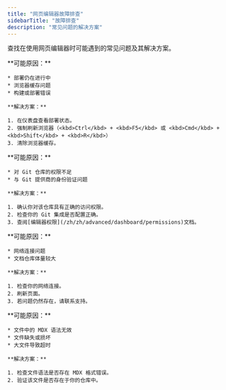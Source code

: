 ```yaml
---
title: "网页编辑器故障排查"
sidebarTitle: "故障排查"
description: "常见问题的解决方案"
---
```


查找在使用网页编辑器时可能遇到的常见问题及其解决方案。

<AccordionGroup>
  <Accordion title="发布后更改未显示">
    **可能原因：**

    * 部署仍在进行中
    * 浏览器缓存问题
    * 构建或部署错误

    **解决方案：**

    1. 在仪表盘查看部署状态。
    2. 强制刷新浏览器（<kbd>Ctrl</kbd> + <kbd>F5</kbd> 或 <kbd>Cmd</kbd> + <kbd>Shift</kbd> + <kbd>R</kbd>）
    3. 清除浏览器缓存。
  </Accordion>

  <Accordion title="发布时出现权限错误">
    **可能原因：**

    * 对 Git 仓库的权限不足
    * 与 Git 提供商的身份验证问题

    **解决方案：**

    1. 确认你对该仓库具有正确的访问权限。
    2. 检查你的 Git 集成是否配置正确。
    3. 查阅[编辑器权限](/zh/zh/advanced/dashboard/permissions)文档。
  </Accordion>

  <Accordion title="编辑器加载异常">
    **可能原因：**

    * 网络连接问题
    * 文档仓库体量较大

    **解决方案：**

    1. 检查你的网络连接。
    2. 刷新页面。
    3. 若问题仍然存在，请联系支持。
  </Accordion>

  <Accordion title="文件未加载或报错">
    **可能原因：**

    * 文件中的 MDX 语法无效
    * 文件缺失或损坏
    * 大文件导致超时

    **解决方案：**

    1. 检查文件语法是否存在 MDX 格式错误。
    2. 验证该文件是否存在于你的仓库中。
  </Accordion>
</AccordionGroup>